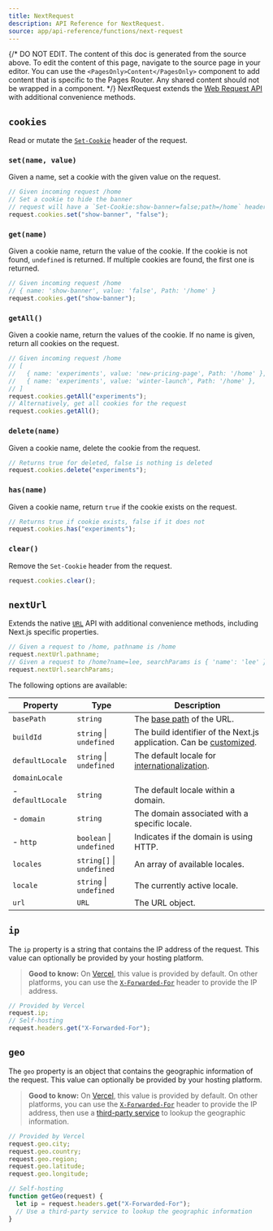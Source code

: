 ```yaml
---
title: NextRequest
description: API Reference for NextRequest.
source: app/api-reference/functions/next-request
---
```


{/* DO NOT EDIT. The content of this doc is generated from the source above. To edit the content of this page, navigate to the source page in your editor. You can use the `<PagesOnly>Content</PagesOnly>` component to add content that is specific to the Pages Router. Any shared content should not be wrapped in a component. */}
NextRequest extends the [Web Request API](https://developer.mozilla.org/docs/Web/API/Request) with additional convenience methods.

## `cookies`

Read or mutate the [`Set-Cookie`](https://developer.mozilla.org/docs/Web/HTTP/Headers/Set-Cookie) header of the request.

### `set(name, value)`

Given a name, set a cookie with the given value on the request.

```ts
// Given incoming request /home
// Set a cookie to hide the banner
// request will have a `Set-Cookie:show-banner=false;path=/home` header
request.cookies.set("show-banner", "false");
```

### `get(name)`

Given a cookie name, return the value of the cookie. If the cookie is not found, `undefined` is returned. If multiple cookies are found, the first one is returned.

```ts
// Given incoming request /home
// { name: 'show-banner', value: 'false', Path: '/home' }
request.cookies.get("show-banner");
```

### `getAll()`

Given a cookie name, return the values of the cookie. If no name is given, return all cookies on the request.

```ts
// Given incoming request /home
// [
//   { name: 'experiments', value: 'new-pricing-page', Path: '/home' },
//   { name: 'experiments', value: 'winter-launch', Path: '/home' },
// ]
request.cookies.getAll("experiments");
// Alternatively, get all cookies for the request
request.cookies.getAll();
```

### `delete(name)`

Given a cookie name, delete the cookie from the request.

```ts
// Returns true for deleted, false is nothing is deleted
request.cookies.delete("experiments");
```

### `has(name)`

Given a cookie name, return `true` if the cookie exists on the request.

```ts
// Returns true if cookie exists, false if it does not
request.cookies.has("experiments");
```

### `clear()`

Remove the `Set-Cookie` header from the request.

```ts
request.cookies.clear();
```

## `nextUrl`

Extends the native [`URL`](https://developer.mozilla.org/docs/Web/API/URL) API with additional convenience methods, including Next.js specific properties.

```ts
// Given a request to /home, pathname is /home
request.nextUrl.pathname;
// Given a request to /home?name=lee, searchParams is { 'name': 'lee' }
request.nextUrl.searchParams;
```

The following options are available:

| Property          | Type                      | Description                                                                                                                             |
| ----------------- | ------------------------- | --------------------------------------------------------------------------------------------------------------------------------------- |
| `basePath`        | `string`                  | The [base path](/docs/content/pages/api-reference/next-config-js/basePath) of the URL.                                                  |
| `buildId`         | `string` \| `undefined`   | The build identifier of the Next.js application. Can be [customized](/docs/content/pages/api-reference/next-config-js/generateBuildId). |
| `defaultLocale`   | `string` \| `undefined`   | The default locale for [internationalization](/docs/content/pages/building-your-application/routing/internationalization).              |
| `domainLocale`    |                           |                                                                                                                                         |
| - `defaultLocale` | `string`                  | The default locale within a domain.                                                                                                     |
| - `domain`        | `string`                  | The domain associated with a specific locale.                                                                                           |
| - `http`          | `boolean` \| `undefined`  | Indicates if the domain is using HTTP.                                                                                                  |
| `locales`         | `string[]` \| `undefined` | An array of available locales.                                                                                                          |
| `locale`          | `string` \| `undefined`   | The currently active locale.                                                                                                            |
| `url`             | `URL`                     | The URL object.                                                                                                                         |

## `ip`

The `ip` property is a string that contains the IP address of the request. This value can optionally be provided by your hosting platform.

> **Good to know:** On [Vercel](https://vercel.com/docs/frameworks/nextjs?utm_source=next-site&utm_medium=docs&utm_campaign=next-website), this value is provided by default. On other platforms, you can use the [`X-Forwarded-For`](https://developer.mozilla.org/docs/Web/HTTP/Headers/X-Forwarded-For) header to provide the IP address.

```ts
// Provided by Vercel
request.ip;
// Self-hosting
request.headers.get("X-Forwarded-For");
```

## `geo`

The `geo` property is an object that contains the geographic information of the request. This value can optionally be provided by your hosting platform.

> **Good to know:** On [Vercel](https://vercel.com/docs/frameworks/nextjs?utm_source=next-site&utm_medium=docs&utm_campaign=next-website), this value is provided by default. On other platforms, you can use the [`X-Forwarded-For`](https://developer.mozilla.org/docs/Web/HTTP/Headers/X-Forwarded-For) header to provide the IP address, then use a [third-party service](https://ip-api.com/) to lookup the geographic information.

```ts
// Provided by Vercel
request.geo.city;
request.geo.country;
request.geo.region;
request.geo.latitude;
request.geo.longitude;

// Self-hosting
function getGeo(request) {
  let ip = request.headers.get("X-Forwarded-For");
  // Use a third-party service to lookup the geographic information
}
```
